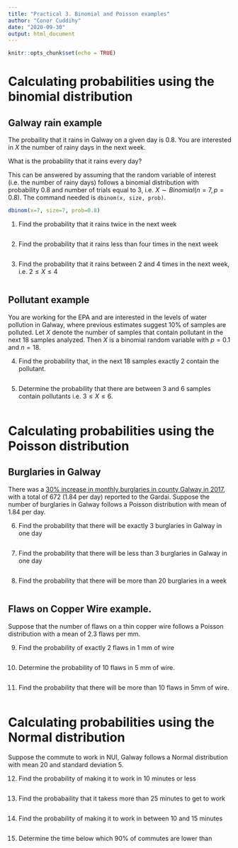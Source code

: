 ```yaml
---
title: "Practical 3. Binomial and Poisson examples"
author: "Conor Cuddihy"
date: "2020-09-30"
output: html_document
---
```


```r
knitr::opts_chunk$set(echo = TRUE)
```


# Calculating probabilities using the binomial distribution

## Galway rain example

The probaility that it rains in Galway on a given day is 0.8. You are interested in $X$ the number of rainy days in the next week. 

What is the probability that it rains every day?
 
This can be answered by assuming that the random variable of interest (i.e. the number of rainy days) follows a binomial distribution with probability 0.8 and number of trials equal to 3, i.e. $X\sim Binomial(n=7,p=0.8)$. The command needed is `dbinom(x, size, prob)`.
 

```r
dbinom(x=7, size=7, prob=0.8)
```

1. Find the probability that it rains twice in the next week


```r

```

2. Find the probability that it rains less than four times in the next week

```r

```


3. Find the probability that it rains between 2 and 4 times in the next week, i.e. $2 \leq X \leq 4$

```r

```






## Pollutant example

You are working for the EPA and are interested in the levels of water pollution in Galway, where previous estimates suggest 10% of samples are polluted. Let $X$ denote the number of samples that contain pollutant in the next 18 samples analyzed. Then $X$ is a binomial random variable with $p = 0.1$ and $n = 18$. 

4. Find the probability that, in the next 18 samples exactly 2 contain the pollutant.


```r

```


5. Determine the probability that there are between 3 and 6 samples contain pollutants i.e. $3 \leq X \leq 6$. 

```r

```


# Calculating probabilities using the Poisson distribution

## Burglaries in Galway

There was a [30% increase in monthly burglaries in county Galway in 2017](https://www.galwaydaily.com/news/huge-increase-in-burglary-rate-across-galway/), with a total of 672 (1.84 per day) reported to the Gardai. Suppose the number of burglaries in Galway follows a Poisson distribution with mean of 1.84 per day.

6. Find the probability that there will be exactly 3 burglaries in Galway in one day
 
```r

```

7. Find the probability that there will be less than 3 burglaries in Galway in one day
 
```r

```

8. Find the probability that there will be more than 20 burglaries in a week
 
```r

```


## Flaws on Copper Wire example.

Suppose that the number of flaws on a thin copper wire follows a Poisson distribution with a mean of 2.3 flaws per mm. 

9. Find the probability of exactly 2 flaws in 1 mm of wire
 
 
```r

```

10. Determine the probability of 10 flaws in 5 mm of wire.

```r

```
 
11. Find the probability that there will be more than 10 flaws in 5mm of wire.

```r

```


# Calculating probabilities using the Normal distribution

Suppose the commute to work in NUI, Galway follows a Normal distribution with mean 20 and standard deviation 5. 

12. Find the probability of making it to work in 10 minutes or less

```r

```

13. Find the probabaility that it takess more than 25 minutes to get to work

```r

```


14. Find the probability of making it to work in between 10 and 15 minutes

```r

```

15. Determine the time below which 90% of commutes are lower than

```r

```